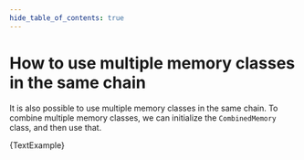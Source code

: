 ```yaml
---
hide_table_of_contents: true
---
```



# How to use multiple memory classes in the same chain

It is also possible to use multiple memory classes in the same chain. To combine multiple memory classes, we can initialize the `CombinedMemory` class, and then use that.


<CodeBlock language="typescript">{TextExample}</CodeBlock>
